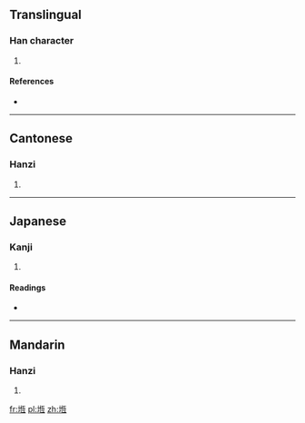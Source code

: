 ==Translingual==

===Han character===
{{Han char|rn=32|rad=土|as=09|sn=12|four=4111<sub>2</sub>|canj=土心一一 (GPMM), X土心一一 (XGPMM)}}

# {{defn|Han|sort=土09}}

====References====
* {{Han ref|kx=0233.260|dkj=05265|dj=0471.030|uh=5829|ud=22569|bh=D87D|bd=55421}}

----

==Cantonese==

===Hanzi===
{{yue-hanzi|jyut=|y=gang3}}

# {{defn|lang=yue|sort=土09}}

----

==Japanese==

===Kanji===
{{ja-kanji|grade=|rs=土09}}

# {{defn|lang=ja|sort=土09}}

====Readings====
* {{ja-readings|on=[[こう]] (kō)|kun=[[みち]] (michi)}}

----

==Mandarin==

===Hanzi===
{{cmn-hanzi|pin=[[chǎng]] ([[chang3]]), [[gèng]] ([[geng4]])|wg=ch'ang<sup>3</sup>, keng<sup>4</sup>}}

# {{defn|lang=cmn|sort=土09}}

[[fr:堩]]
[[pl:堩]]
[[zh:堩]]